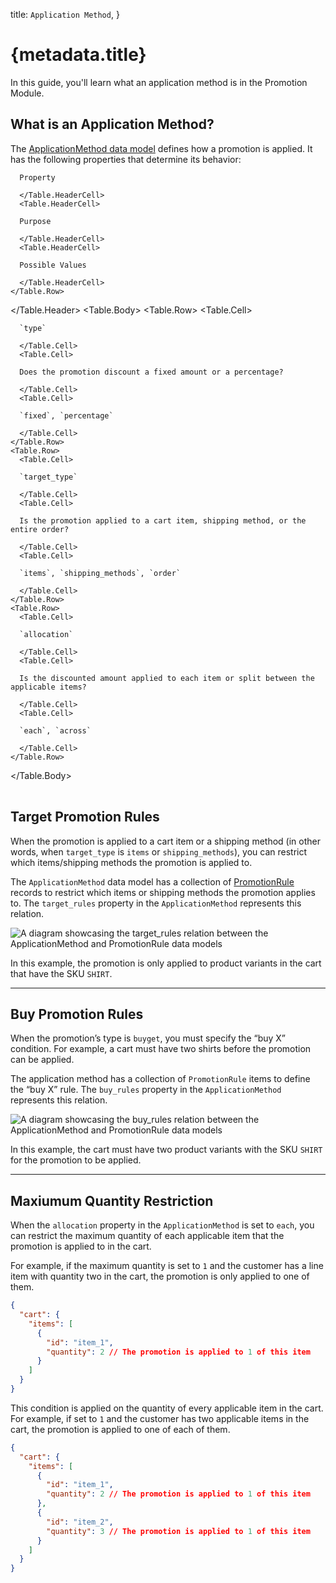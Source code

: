 
  title: `Application Method`,
}

# {metadata.title}

In this guide, you'll learn what an application method is in the Promotion Module.

## What is an Application Method?

The [ApplicationMethod data model](/references/promotion/models/ApplicationMethod) defines how a promotion is applied. It has the following properties that determine its behavior:

<Table>
  <Table.Header>
    <Table.Row>
      <Table.HeaderCell>
      
      Property
      
      </Table.HeaderCell>
      <Table.HeaderCell>
      
      Purpose
      
      </Table.HeaderCell>
      <Table.HeaderCell>
      
      Possible Values
      
      </Table.HeaderCell>
    </Table.Row>
  </Table.Header>
  <Table.Body>
    <Table.Row>
      <Table.Cell>

      `type`

      </Table.Cell>
      <Table.Cell>

      Does the promotion discount a fixed amount or a percentage?

      </Table.Cell>
      <Table.Cell>

      `fixed`, `percentage`

      </Table.Cell>
    </Table.Row>
    <Table.Row>
      <Table.Cell>

      `target_type`

      </Table.Cell>
      <Table.Cell>

      Is the promotion applied to a cart item, shipping method, or the entire order?

      </Table.Cell>
      <Table.Cell>

      `items`, `shipping_methods`, `order`

      </Table.Cell>
    </Table.Row>
    <Table.Row>
      <Table.Cell>

      `allocation`

      </Table.Cell>
      <Table.Cell>

      Is the discounted amount applied to each item or split between the applicable items?

      </Table.Cell>
      <Table.Cell>

      `each`, `across`

      </Table.Cell>
    </Table.Row>
  </Table.Body>
</Table>

## Target Promotion Rules

When the promotion is applied to a cart item or a shipping method (in other words, when `target_type` is `items` or `shipping_methods`), you can restrict which items/shipping methods the promotion is applied to.

The `ApplicationMethod` data model has a collection of [PromotionRule](/references/promotion/models/PromotionRule) records to restrict which items or shipping methods the promotion applies to. The `target_rules` property in the `ApplicationMethod` represents this relation.

![A diagram showcasing the target_rules relation between the ApplicationMethod and PromotionRule data models](https://res.cloudinary.com/dza7lstvk/image/upload/v1709898273/Medusa%20Resources/application-method-target-rules_hqaymz.jpg)

In this example, the promotion is only applied to product variants in the cart that have the SKU `SHIRT`.

---

## Buy Promotion Rules

When the promotion’s type is `buyget`, you must specify the “buy X” condition. For example, a cart must have two shirts before the promotion can be applied.

The application method has a collection of `PromotionRule` items to define the “buy X” rule. The `buy_rules` property in the `ApplicationMethod` represents this relation.

![A diagram showcasing the buy_rules relation between the ApplicationMethod and PromotionRule data models](https://res.cloudinary.com/dza7lstvk/image/upload/v1709898453/Medusa%20Resources/application-method-buy-rules_djjuhw.jpg)

In this example, the cart must have two product variants with the SKU `SHIRT` for the promotion to be applied.

---

## Maxiumum Quantity Restriction

When the `allocation` property in the `ApplicationMethod` is set to `each`, you can restrict the maximum quantity of each applicable item that the promotion is applied to in the cart.

For example, if the maximum quantity is set to `1` and the customer has a line item with quantity two in the cart, the promotion is only applied to one of them.

```json title="Example Cart"
{
  "cart": {
    "items": [
      {
        "id": "item_1",
        "quantity": 2 // The promotion is applied to 1 of this item
      }
    ]
  }
}
```

This condition is applied on the quantity of every applicable item in the cart. For example, if set to `1` and the customer has two applicable items in the cart, the promotion is applied to one of each of them.

```json title="Example Cart"
{
  "cart": {
    "items": [
      {
        "id": "item_1",
        "quantity": 2 // The promotion is applied to 1 of this item
      },
      {
        "id": "item_2",
        "quantity": 3 // The promotion is applied to 1 of this item
      }
    ]
  }
}
```